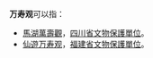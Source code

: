 '''万寿观'''可以指：
*[[馬湖萬壽觀|馬湖萬壽觀]]，[[四川省文物保護單位|四川省文物保護單位]]。
*[[仙遊万寿观|仙遊万寿观]]，[[福建省文物保護單位|福建省文物保護單位]]。

{{disambig}}